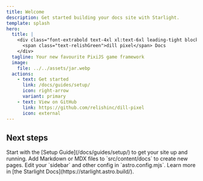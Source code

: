 ```yaml
---
title: Welcome
description: Get started building your docs site with Starlight.
template: splash
hero:
  title: |
    <div class="font-extrabold text-4xl xl:text-6xl leading-tight block">
      <span class="text-relishGreen">dill pixel</span> Docs
    </div>
  tagline: Your new favourite PixiJS game framework
  image:
    file: ../../assets/jar.webp
  actions:
    - text: Get started
      link: /docs/guides/setup/
      icon: right-arrow
      variant: primary
    - text: View on GitHub
      link: https://github.com/relishinc/dill-pixel
      icon: external      
---
```



## Next steps

<CardGrid>
	<Card title="Read the Guides" icon="open-book">
		Start with the [Setup Guide](/docs/guides/setup/) to get your site up and running.
	</Card>
	<Card title="Add new content" icon="add-document">
		Add Markdown or MDX files to `src/content/docs` to create new pages.
	</Card>
	<Card title="Configure your site" icon="setting">
		Edit your `sidebar` and other config in `astro.config.mjs`.
	</Card>
	<Card title="Read the docs" icon="open-book">
		Learn more in [the Starlight Docs](https://starlight.astro.build/).
	</Card>
</CardGrid>
